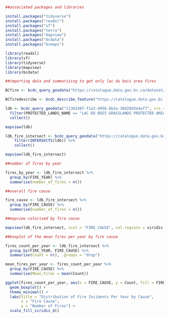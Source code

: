 ```r
##associated packages and libraries

install.packages("tidyverse")
install.packages("readxl")
install.packages("sf")
install.packages("terra")
install.packages("mapview")
install.packages("bcdata")
install.packages("bcmaps")

library(readxl)
library(sf)
library(tidyverse)
library(mapview)
library(bcdata)

```

```r

##importing data and summarizing to get only lac du bois area fires

BCfire <- bcdc_query_geodata("https://catalogue.data.gov.bc.ca/dataset/e2dadc60-292f-4d98-b42b-56ca9e4fe694/resource/eb2fffa5-674d-400f-8abf-88e996ba1fab", crs = 3005)

BCfiredescribe <- bcdc_describe_feature("https://catalogue.data.gov.bc.ca/dataset/e2dadc60-292f-4d98-b42b-56ca9e4fe694")

ldb <- bcdc_query_geodata("1130248f-f1a3-4956-8b2e-38d29d3e4af7", crs = 3005) |> 
  filter(PROTECTED_LANDS_NAME == "LAC DU BOIS GRASSLANDS PROTECTED AREA") |> 
  collect()

mapview(ldb)

ldb_fire_intersect <- bcdc_query_geodata("https://catalogue.data.gov.bc.ca/dataset/e2dadc60-292f-4d98-b42b-56ca9e4fe694/resource/eb2fffa5-674d-400f-8abf-88e996ba1fab") %>%
	filter(INTERSECTS(ldb)) %>%
	collect()

mapview(ldb_fire_intersect)

##number of fires by year

fires_by_year <- ldb_fire_intersect %>%
  group_by(FIRE_YEAR) %>%
  summarise(number_of_fires = n())

##overall fire cause

fire_cause <- ldb_fire_intersect %>%
  group_by(FIRE_CAUSE) %>%
  summarise(number_of_fires = n())

##mapview colorized by fire cause

mapview(ldb_fire_intersect, zcol = "FIRE_CAUSE", col.regions = viridis::viridis(100))

##boxplot of the mean fires per year by fire cause

fires_count_per_year <- ldb_fire_intersect %>%
  group_by(FIRE_YEAR, FIRE_CAUSE) %>%
  summarise(Count = n(), .groups = "drop")

mean_fires_per_year <- fires_count_per_year %>%
  group_by(FIRE_CAUSE) %>%
  summarise(Mean_Fires = mean(Count))

ggplot(fires_count_per_year, aes(x = FIRE_CAUSE, y = Count, fill = FIRE_CAUSE)) +
  geom_boxplot() +
  theme_minimal() +
  labs(title = "Distribution of Fire Incidents Per Year by Cause",
       x = "Fire Cause",
       y = "Number of Fires") +
  scale_fill_viridis_d()

```

```r

```
